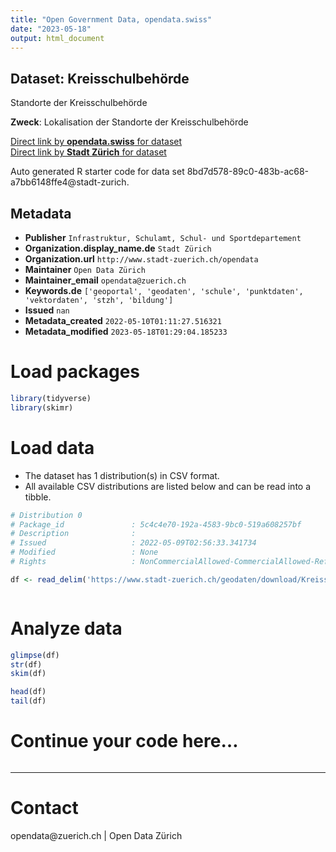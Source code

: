 ```yaml
---
title: "Open Government Data, opendata.swiss"
date: "2023-05-18"
output: html_document
---
```


## Dataset: Kreisschulbehörde

Standorte der Kreisschulbehörde

**Zweck**: Lokalisation der Standorte der Kreisschulbehörde

[Direct link by **opendata.swiss** for dataset](https://opendata.swiss/de/dataset/kreisschulbehorde)<br>
[Direct link by **Stadt Zürich** for dataset](https://data.stadt-zuerich.ch/dataset/geo_kreisschulbehoerde)

Auto generated R starter code for data set 8bd7d578-89c0-483b-ac68-a7bb6148ffe4@stadt-zurich.

## Metadata

- **Publisher** `Infrastruktur, Schulamt, Schul- und Sportdepartement`
- **Organization.display_name.de** `Stadt Zürich`
- **Organization.url** `http://www.stadt-zuerich.ch/opendata`
- **Maintainer** `Open Data Zürich`
- **Maintainer_email** `opendata@zuerich.ch`
- **Keywords.de** `['geoportal', 'geodaten', 'schule', 'punktdaten', 'vektordaten', 'stzh', 'bildung']`
- **Issued** `nan`
- **Metadata_created** `2022-05-10T01:11:27.516321`
- **Metadata_modified** `2023-05-18T01:29:04.185233`


# Load packages

```r

library(tidyverse)
library(skimr)

```

# Load data

-   The dataset has 1 distribution(s) in CSV format.
-   All available CSV distributions are listed below and can be read into a tibble.

```r

# Distribution 0
# Package_id               : 5c4c4e70-192a-4583-9bc0-519a608257bf
# Description              : 
# Issued                   : 2022-05-09T02:56:33.341734
# Modified                 : None
# Rights                   : NonCommercialAllowed-CommercialAllowed-ReferenceNotRequired

df <- read_delim('https://www.stadt-zuerich.ch/geodaten/download/Kreisschulbehoerde?format=10008')



```

# Analyze data

```r

glimpse(df)
str(df)
skim(df)

head(df)
tail(df)

```

# Continue your code here...

```r

```

------------------------------------------------------------------------

# Contact

opendata@zuerich.ch | Open Data Zürich
